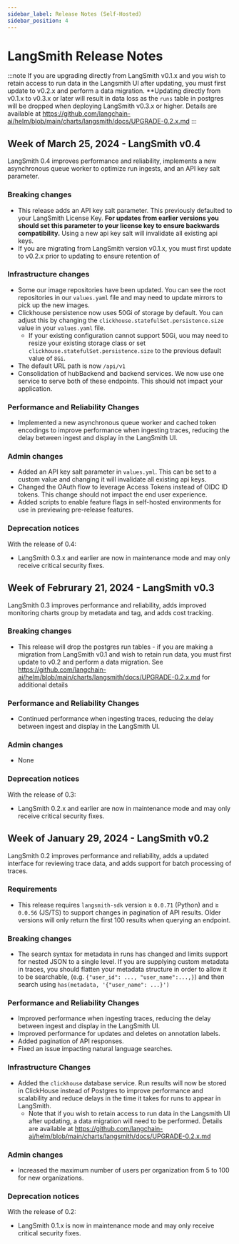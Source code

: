 ```yaml
---
sidebar_label: Release Notes (Self-Hosted)
sidebar_position: 4
---
```


# LangSmith Release Notes

:::note
If you are upgrading directly from LangSmith v0.1.x and you wish to retain access to run data in the Langsmith UI after updating, you must first update to v0.2.x and perform a data migration.  **Updating directly from v0.1.x to v0.3.x or later will result in data loss as the `runs` table in postgres will be dropped when deploying LangSmith v0.3.x or higher.  Details are available at https://github.com/langchain-ai/helm/blob/main/charts/langsmith/docs/UPGRADE-0.2.x.md
:::

## Week of March 25, 2024 - LangSmith v0.4

LangSmith 0.4 improves performance and reliability, implements a new asynchronous queue worker to optimize run ingests, and an API key salt parameter.

### Breaking changes

- This release adds an API key salt parameter. This previously defaulted to your LangSmith License Key. **For updates from earlier versions you should set this parameter to your license key to ensure backwards compatibility.** Using a new api key salt will invalidate all existing api keys.
- If you are migrating from LangSmith version v0.1.x, you must first update to v0.2.x prior to updating to ensure retention of 

### Infrastructure changes

- Some our image repositories have been updated. You can see the root repositories in our `values.yaml` file and may need to update mirrors to pick up the new images.
- Clickhouse persistence now uses 50Gi of storage by default. You can adjust this by changing the `clickhouse.statefulSet.persistence.size` value in your `values.yaml` file.
    - If your existing configuration cannot support 50Gi, uou may need to resize your existing storage class or set `clickhouse.statefulSet.persistence.size` to the previous default value of `8Gi`.
- The default URL path is now `/api/v1`
- Consolidation of hubBackend and backend services. We now use one service to serve both of these endpoints. This should not impact your application.

### Performance and Reliability Changes

- Implemented a new asynchronous queue worker and cached token encodings to improve performance when ingesting traces, reducing the delay between ingest and display in the LangSmith UI.

### Admin changes

- Added an API key salt parameter in `values.yml`.  This can be set to a custom value and changing it will invalidate all existing api keys.
- Changed the OAuth flow to leverage Access Tokens instead of OIDC ID tokens.  This change should not impact the end user experience. 
- Added scripts to enable feature flags in self-hosted environments for use in previewing pre-release features.

### Deprecation notices

With the release of 0.4:

- LangSmith 0.3.x and earlier are now in maintenance mode and may only receive critical security fixes.




## Week of Februrary 21, 2024 - LangSmith v0.3

LangSmith 0.3 improves performance and reliability, adds improved monitoring charts group by metadata and tag, and adds cost tracking.

### Breaking changes

- This release will drop the postgres run tables - if you are making a migration from LangSmith v0.1 and wish to retain run data, you must first update to v0.2 and perform a data migration.  See https://github.com/langchain-ai/helm/blob/main/charts/langsmith/docs/UPGRADE-0.2.x.md for additional details

### Performance and Reliability Changes

- Continued performance when ingesting traces, reducing the delay between ingest and display in the LangSmith UI.

### Admin changes

- None

### Deprecation notices

With the release of 0.3:

- LangSmith 0.2.x and earlier are now in maintenance mode and may only receive critical security fixes.




## Week of January 29, 2024 - LangSmith v0.2

LangSmith 0.2 improves performance and reliability, adds a updated interface for reviewing trace data, and adds support for batch processing of traces.

### Requirements

- This release requires `langsmith-sdk` version ≥ `0.0.71` (Python) and  ≥ `0.0.56` (JS/TS) to support changes in pagination of API results.  Older versions will only return the first 100 results when querying an endpoint.

### Breaking changes

- The search syntax for metadata in runs has changed and limits support for nested JSON to a single level.  If you are supplying custom metadata in traces, you should flatten your metadata structure in order to allow it to be searchable, (e.g. `{"user_id": ..., "user_name":...,}`) and then search using `has(metadata, '{"user_name": ...}')`

### Performance and Reliability Changes

- Improved performance when ingesting traces, reducing the delay between ingest and display in the LangSmith UI.
- Improved performance for updates and deletes on annotation labels.
- Added pagination of API responses.
- Fixed an issue impacting natural language searches.

### Infrastructure Changes

- Added the `clickhouse` database service.  Run results will now be stored in ClickHouse instead of Postgres to improve performance and scalability and reduce delays in the time it takes for runs to appear in LangSmith.
    - Note that if you wish to retain access to run data in the Langsmith UI after updating, a data migration will need to be performed.  Details are available at https://github.com/langchain-ai/helm/blob/main/charts/langsmith/docs/UPGRADE-0.2.x.md

### Admin changes

- Increased the maximum number of users per organization from 5 to 100 for new organizations.

### Deprecation notices

With the release of 0.2:

- LangSmith 0.1.x is now in maintenance mode and may only receive critical security fixes.